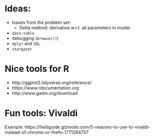 
# Ideas:

- Issues from the problem set:
  - Delta method: derivative w.r.t. all parameters in model.
- `data.table`
- debugging (`browser()`)
- `dplyr` and `SQL`
- `stargazer`


# Nice tools for R

- http://ggplot2.tidyverse.org/reference/
- https://www.rdocumentation.org
- http://www.gadm.org/download

# Fun tools: Vivaldi

Example: https://fieldguide.gizmodo.com/5-reasons-to-use-to-vivaldi-instead-of-chrome-or-firefo-1771284757
